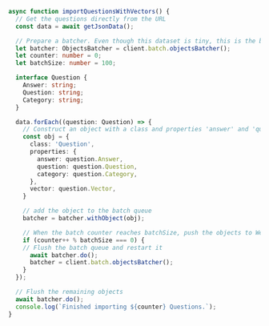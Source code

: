 ```ts
async function importQuestionsWithVectors() {
  // Get the questions directly from the URL
  const data = await getJsonData();

  // Prepare a batcher. Even though this dataset is tiny, this is the best practice for import.
  let batcher: ObjectsBatcher = client.batch.objectsBatcher();
  let counter: number = 0;
  let batchSize: number = 100;

  interface Question {
    Answer: string;
    Question: string;
    Category: string;
  }

  data.forEach((question: Question) => {
    // Construct an object with a class and properties 'answer' and 'question'
    const obj = {
      class: 'Question',
      properties: {
        answer: question.Answer,
        question: question.Question,
        category: question.Category,
      },
      vector: question.Vector,
    }

    // add the object to the batch queue
    batcher = batcher.withObject(obj);

    // When the batch counter reaches batchSize, push the objects to Weaviate
    if (counter++ % batchSize === 0) {
    // Flush the batch queue and restart it
      await batcher.do();
      batcher = client.batch.objectsBatcher();
    }
  });

  // Flush the remaining objects
  await batcher.do();
  console.log(`Finished importing ${counter} Questions.`);
}
```
